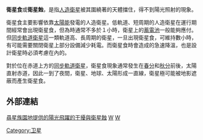 '''衛星食'''或'''衛星蝕'''，是指[[人造衛星|人造衛星]]被其圍繞著的天體擋住，得不到陽光照射的現象。

衛星食主要影響依靠[[太陽能|太陽能]]發電的人造衛星。低軌道、短周期的人造衛星在運行期間經常會出現衛星食，但為時通常不多於１小時，衛星上的[[蓄電池|蓄電池]]一般能夠應付。但[[同步軌道衛星|同步軌道衛星]]這一類軌道高、長周期的衛星，一旦出現衛星食，可維持數小時，有可能需要關閉衛星上部分設備減少耗電。而衛星食時會造成的急速降溫，也是設計衛星時必須考慮在內的。

對於位在赤道上方的[[同步軌道衛星|同步軌道衛星]]，衛星食現象通常發生在[[春分|春分]]和[[秋分|秋分]]前後，太陽直射赤道，因此一到了夜間，衛星、地球、太陽形成一直線，衛星極可能被地影遮蔽而產生衛星食。

==外部連結==
[https://web.archive.org/web/20051110024944/http://www.tvro.com.tw/main5/know/sun.html 尋星族園地提供的陽光飛躍的干擾與衛星蝕]
[[category:天文学术语|W]]
[[category:航天|W]]
[[Category:卫星|Category:卫星]]